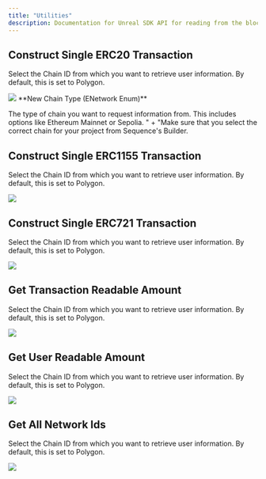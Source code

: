 ---
title: "Utilities"
description: Documentation for Unreal SDK API for reading from the blockchain with the Sequence infrastructure stack for web3 gaming.
---

## Construct Single ERC20 Transaction

Select the Chain ID from which you want to retrieve user information. By default, this is set to Polygon.

<Tabs>
    <Tab title="Blueprint">
        <Frame>
            <img src="/images/unreal/single_erc20_tx.png" />
        </Frame>
  </Tab>
</Tabs>

<Accordion title="Parameters">
  **New Chain Type (ENetwork Enum)**

   The type of chain you want to request information from. This includes options like Ethereum Mainnet or Sepolia. " + "Make sure that you select the correct chain for your project from Sequence's Builder.

</Accordion>

## Construct Single ERC1155 Transaction

Select the Chain ID from which you want to retrieve user information. By default, this is set to Polygon.

<Tabs>
    <Tab title="Blueprint">
        <Frame>
            <img src="/images/unreal/single_erc1155_tx.png" />
        </Frame>
    </Tab>
</Tabs>

## Construct Single ERC721 Transaction

Select the Chain ID from which you want to retrieve user information. By default, this is set to Polygon.

<Tabs>
    <Tab title="Blueprint">
        <Frame>
            <img src="/images/unreal/single_erc721_tx.png" />
        </Frame>
    </Tab>
</Tabs>

## Get Transaction Readable Amount

Select the Chain ID from which you want to retrieve user information. By default, this is set to Polygon.

<Tabs>
    <Tab title="Blueprint">
        <Frame>
            <img src="/images/unreal/transaction_readable_amount.png" />
        </Frame>
    </Tab>
</Tabs>

## Get User Readable Amount

Select the Chain ID from which you want to retrieve user information. By default, this is set to Polygon.

<Tabs>
    <Tab title="Blueprint">
        <Frame>
            <img src="/images/unreal/user_readable_amounts.png" />
        </Frame>
    </Tab>
</Tabs>

## Get All Network Ids

Select the Chain ID from which you want to retrieve user information. By default, this is set to Polygon.

<Tabs>
    <Tab title="Blueprint">
        <Frame>
            <img src="/images/unreal/get_all_network_ids.png" />
        </Frame>
    </Tab>
</Tabs>
